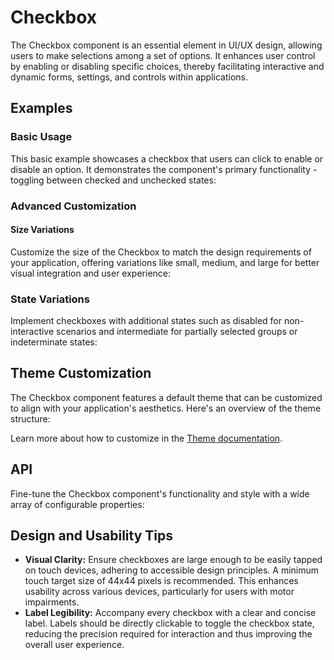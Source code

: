 
<Meta title="Docs/Components/Form/Checkbox" />

# Checkbox
The Checkbox component is an essential element in UI/UX design, allowing users to make selections among a set of options.
It enhances user control by enabling or disabling specific choices, thereby facilitating interactive and dynamic forms, settings, and controls within applications.
## Examples
### Basic Usage
This basic example showcases a checkbox that users can click to enable or disable an option. It demonstrates the component's primary functionality - toggling between checked and unchecked states:
<Canvas sourceState="shown" of={CheckboxStories.Simple} />

### Advanced Customization
#### Size Variations
Customize the size of the Checkbox to match the design requirements of your application, offering variations like small, medium, and large for better visual integration and user experience:
<Canvas of={CheckboxStories.Sizes} />

### State Variations
Implement checkboxes with additional states such as disabled for non-interactive scenarios and intermediate for partially selected groups or indeterminate states:
<Canvas of={CheckboxStories.States} />

## Theme Customization
The Checkbox component features a default theme that can be customized to align with your application's aesthetics. Here's an overview of the theme structure:

<ThemeRender theme={checkboxTheme} />

Learn more about how to customize in the [Theme documentation](?path=/docs/docs-theme-getting-started--docs).

## API
Fine-tune the Checkbox component's functionality and style with a wide array of configurable properties:
<ArgTypes of={Checkbox} />

## Design and Usability Tips
- **Visual Clarity:** Ensure checkboxes are large enough to be easily tapped on touch devices, adhering to accessible design principles. A minimum touch target size of 44x44 pixels is recommended. This enhances usability across various devices, particularly for users with motor impairments.
- **Label Legibility:** Accompany every checkbox with a clear and concise label. Labels should be directly clickable to toggle the checkbox state, reducing the precision required for interaction and thus improving the overall user experience.

